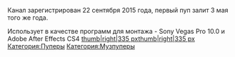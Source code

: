 {{Инфобокс_для_пуперов|title2 = Lolita (Lolita RYTP)|image3 = Lolgo.png|сферы_творчества = RYTP, Рисование|год_начала = 2015|место_проживания = Санкт-Петербург|ссылки = *[https://www.youtube.com/channel/UCrcko9V0kRjUxU_rBeDRQxw YouTube]
*[https://twitter.com/Lolita_RYTP Twitter]
*[https://www.instagram.com/lolitarytp/ Instagram]}}Канал зарегистрирован 22 сентября 2015 года, первый пуп залит 3 мая того же года.

Использует в качестве программ для монтажа - Sony Vegas Pro 10.0 и Adobe After Effects CS4
[[Файл:Пилюля с кокаином RYTP|thumb|right|335 px]][[Файл:Почтальон Пэт и Зелёный слоник RYTP|thumb|right|335 px]]
 
[[Категория:Пуперы]]
[[Категория:Музпуперы]]